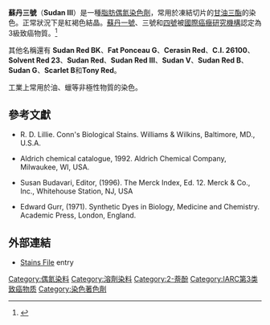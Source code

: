 {{Expand English|time=2018-05-29T14:12:06+00:00}}
{{chembox
| verifiedrevid = 401067109
| Name = Sudan III
| ImageFile = Sudan III.svg
| ImageSize = 250px
| ImageFile2 = AW_Sudan_III.jpg
| ImageName = Sudan III
| ImageName2 = 苏丹III的样品
| IUPACName = 1-((4-(phenyldiazenyl)phenyl) azonaphthalen-2-ol
| Section1 = {{Chembox Identifiers
| ChemSpiderID_Ref = {{chemspidercite|correct|chemspider}}
| ChemSpiderID = 16736189
| UNII_Ref = {{fdacite|correct|FDA}}
| UNII = ND733RX3JN
| InChI = 1/C22H16N4O/c27-21-15-10-16-6-4-5-9-20(16)22(21)26-25-19-13-11-18(12-14-19)24-23-17-7-2-1-3-8-17/h1-15,27H/b24-23-,26-25+
| InChIKey = FHNINJWBTRXEBC-HXEHWPEMBU
| StdInChI_Ref = {{stdinchicite|correct|chemspider}}
| StdInChI = 1S/C22H16N4O/c27-21-15-10-16-6-4-5-9-20(16)22(21)26-25-19-13-11-18(12-14-19)24-23-17-7-2-1-3-8-17/h1-15,27H/b24-23-,26-25+
| StdInChIKey_Ref = {{stdinchicite|correct|chemspider}}
| StdInChIKey = FHNINJWBTRXEBC-HXEHWPEMSA-N
| CASNo_Ref = {{cascite|correct|CAS}}
| CASNo = 85-86-9
| KEGG_Ref = {{keggcite|correct|kegg}}
| KEGG = C19527
| SMILES = Oc4ccc1ccccc1c4/N=N/c3ccc(\N=N/c2ccccc2)cc3
}}
| Section2 = {{Chembox Properties
| Formula = C<sub>22</sub>H<sub>16</sub>N<sub>4</sub>O
| MolarMass = 352.39 g/mol
| Density =
| MeltingPt = 199 °C
| BoilingPt =
}}
}}
'''蘇丹三號'''（'''Sudan III'''）是一種[[脂肪染色劑|脂肪]][[偶氮染色劑|偶氮染色劑]]，常用於凍結切片的[[甘油三酯|甘油三酯]]的染色。正常狀況下是紅褐色結晶。[[蘇丹紅一號|蘇丹一號]]、三號和[[蘇丹四號|四號]]被[[國際癌癥研究機構|國際癌癥研究機構]]認定為3級致癌物質。<ref name="pmid18418879">{{cite journal |author=Refat NA, Ibrahim ZS, Moustafa GG, Sakamoto KQ, Ishizuka M, Fujita S |title=The induction of cytochrome P450 1A1 by Sudan dyes |journal=J. Biochem. Mol. Toxicol. |volume=22 |issue=2 |pages=77–84 |year=2008 |pmid=18418879 |doi=10.1002/jbt.20220 |url=}}</ref>

其他名稱還有 '''Sudan Red BK'''、'''Fat Ponceau G'''、'''Cerasin Red'''、'''C.I. 26100'''、'''Solvent Red 23'''、'''Sudan Red'''、'''Sudan Red III'''、'''Sudan V'''、'''Sudan Red B'''、'''Sudan G'''、'''Scarlet B'''和'''Tony Red'''。

工業上常用於油、蠟等非極性物質的染色。

==參考文獻==
{{reflist}}
*R. D. Lillie. Conn's Biological Stains. Williams & Wilkins, Baltimore, MD., U.S.A.

*Aldrich chemical catalogue, 1992. Aldrich Chemical Company, Milwaukee, WI, USA.

*Susan Budavari, Editor, (1996). The Merck Index, Ed. 12. Merck & Co., Inc., Whitehouse Station, NJ, USA

*Edward Gurr, (1971). Synthetic Dyes in Biology, Medicine and Chemistry. Academic Press, London, England.

==外部連結==
* [https://web.archive.org/web/20090304161824/http://stainsfile.info/StainsFile/dyes/26100.htm Stains File] entry

{{生物染色劑}}

[[Category:偶氮染料|Category:偶氮染料]]
[[Category:溶劑染料|Category:溶劑染料]]
[[Category:2-萘酚|Category:2-萘酚]]
[[Category:IARC第3类致癌物质|Category:IARC第3类致癌物质]]
[[Category:染色著色劑|Category:染色著色劑]]